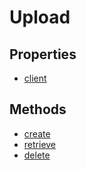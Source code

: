 
# Upload

## Properties

- [client](../../Upload/properties/js_sdk.admin.Upload.client/page.mdx)

## Methods

- [create](../../Upload/methods/js_sdk.admin.Upload.create/page.mdx)
- [retrieve](../../Upload/methods/js_sdk.admin.Upload.retrieve/page.mdx)
- [delete](../../Upload/methods/js_sdk.admin.Upload.delete/page.mdx)
